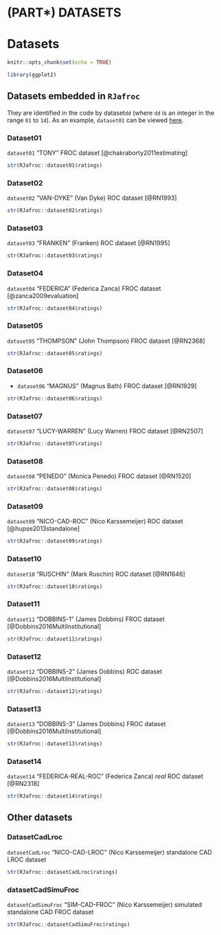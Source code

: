 # (PART\*) DATASETS {-}


# Datasets {#datasets}


```r
knitr::opts_chunk$set(echo = TRUE)

library(ggplot2)
```


## Datasets embedded in `RJafroc` {#datasets-datasetsdd}

They are identified in the code by dataset`dd` (where `dd` is an integer in the range `01` to `14`). As an example, `dataset01` can be viewed [here](https://dpc10ster.github.io/RJafroc/reference/dataset01.html). 


### Dataset01 {#datasets-dataset01}

`dataset01` "TONY" FROC dataset [@chakraborty2011estimating]

```r
str(RJafroc::dataset01$ratings)
```


### Dataset02 {#datasets-dataset02}

`dataset02` "VAN-DYKE" (Van Dyke) ROC dataset [@RN1993]

```r
str(RJafroc::dataset02$ratings)
```


### Dataset03 {#datasets-dataset03}

`dataset03` "FRANKEN" (Franken) ROC dataset [@RN1995]

```r
str(RJafroc::dataset03$ratings)
```


### Dataset04 {#datasets-dataset04}

`dataset04` "FEDERICA" (Federica Zanca) FROC dataset [@zanca2009evaluation]

```r
str(RJafroc::dataset04$ratings)
```


### Dataset05 {#datasets-dataset05}


`dataset05` "THOMPSON" (John Thompson) FROC dataset [@RN2368]

```r
str(RJafroc::dataset05$ratings)
```


### Dataset06 {#datasets-dataset06}

* `dataset06` "MAGNUS" (Magnus Bath) FROC dataset [@RN1929]

```r
str(RJafroc::dataset06$ratings)
```


### Dataset07 {#datasets-dataset07}

`dataset07` "LUCY-WARREN" (Lucy Warren) FROC dataset [@RN2507]

```r
str(RJafroc::dataset07$ratings)
```


### Dataset08 {#datasets-dataset08}

`dataset08` "PENEDO" (Monica Penedo) FROC dataset [@RN1520]

```r
str(RJafroc::dataset08$ratings)
```


### Dataset09 {#datasets-dataset09}

`dataset09` "NICO-CAD-ROC" (Nico Karssemeijer) ROC dataset [@hupse2013standalone]

```r
str(RJafroc::dataset09$ratings)
```


### Dataset10 {#datasets-dataset10}

`dataset10` "RUSCHIN" (Mark Ruschin) ROC dataset [@RN1646]

```r
str(RJafroc::dataset10$ratings)
```


### Dataset11 {#datasets-dataset11}

`dataset11` "DOBBINS-1" (James Dobbins) FROC dataset [@Dobbins2016MultiInstitutional]

```r
str(RJafroc::dataset11$ratings)
```


### Dataset12 {#datasets-dataset12}

`dataset12`  "DOBBINS-2" (James Dobbins) ROC dataset [@Dobbins2016MultiInstitutional]

```r
str(RJafroc::dataset12$ratings)
```


### Dataset13 {#datasets-dataset13}

`dataset13` "DOBBINS-3" (James Dobbins) FROC dataset [@Dobbins2016MultiInstitutional]

```r
str(RJafroc::dataset13$ratings)
```


### Dataset14 {#datasets-dataset14}


`dataset14` "FEDERICA-REAL-ROC" (Federica Zanca) *real* ROC dataset [@RN2318]


```r
str(RJafroc::dataset14$ratings)
```


## Other datasets

### DatasetCadLroc {#datasets-datasetCadLroc}

`datasetCadLroc` "NICO-CAD-LROC" (Nico Karssemeijer) standalone CAD LROC dataset


```r
str(RJafroc::datasetCadLroc$ratings)
```


### datasetCadSimuFroc {#datasets-datasetCadSimuFroc}

`datasetCadSimuFroc` "SIM-CAD-FROC" (Nico Karssemeijer) simulated standalone CAD FROC dataset


```r
str(RJafroc::datasetCadSimuFroc$ratings)
```

